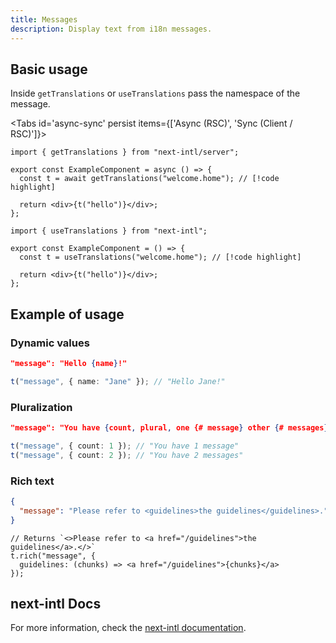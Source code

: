 ```yaml
---
title: Messages
description: Display text from i18n messages.
---
```


## Basic usage

Inside `getTranslations` or `useTranslations` pass the namespace of the message.


<Tabs id='async-sync' persist items={['Async (RSC)', 'Sync (Client / RSC)']}>

```tsx tab="Async (RSC)"
import { getTranslations } from "next-intl/server";

export const ExampleComponent = async () => {
  const t = await getTranslations("welcome.home"); // [!code highlight]

  return <div>{t("hello")}</div>;
};
```

```tsx tab="Sync (Client / RSC)"
import { useTranslations } from "next-intl";

export const ExampleComponent = () => {
  const t = useTranslations("welcome.home"); // [!code highlight]

  return <div>{t("hello")}</div>;
};
```

</Tabs>

## Example of usage

### Dynamic values

```json title="en.json"
"message": "Hello {name}!"
```

```ts
t("message", { name: "Jane" }); // "Hello Jane!"
```

### Pluralization

```json title="en.json"
"message": "You have {count, plural, one {# message} other {# messages}}"
```

```ts
t("message", { count: 1 }); // "You have 1 message"
t("message", { count: 2 }); // "You have 2 messages"
```

### Rich text

```json title="en.json"
{
  "message": "Please refer to <guidelines>the guidelines</guidelines>."
}
```

```tsx
// Returns `<>Please refer to <a href="/guidelines">the guidelines</a>.</>`
t.rich("message", {
  guidelines: (chunks) => <a href="/guidelines">{chunks}</a>
});
```

## next-intl Docs

For more information, check the [next-intl documentation](https://next-intl.dev/docs/usage/messages).
